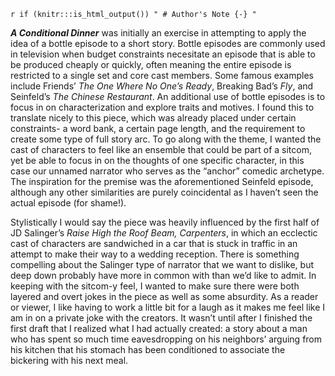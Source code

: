 `r if (knitr:::is_html_output()) "
# Author's Note {-}
"`

___A Conditional Dinner___ was initially an exercise in attempting to apply the idea of a bottle episode to a short story. Bottle episodes are commonly used in television when budget constraints necesitate an episode that is able to be produced cheaply or quickly, often meaning the entire episode is restricted to a single set and core cast members. Some famous examples include Friends’ *The One Where No One’s Ready*, Breaking Bad’s *Fly*, and Seinfeld’s *The Chinese Restaurant*. An additional use of bottle episodes is to focus in on characterization and explore traits and motives. I found this to translate nicely to this piece, which was already placed under certain constraints- a word bank, a certain page length, and the requirement to create some type of full story arc. To go along with the theme, I wanted the cast of characters to feel like an ensemble that could be part of a sitcom, yet be able to focus in on the thoughts of one specific character, in this case our unnamed narrator who serves as the “anchor” comedic archetype. The inspiration for the premise was the aforementioned Seinfeld episode, although any other similarities are purely coincidental as I haven’t seen the actual episode (for shame!). 

Stylistically I would say the piece was heavily influenced by the first half of JD Salinger’s *Raise High the Roof Beam, Carpenters*, in which an ecclectic cast of characters are sandwiched in a car that is stuck in traffic in an attempt to make their way to a wedding reception. There is something compelling about the Salinger type of narrator that we want to dislike, but deep down probably have more in common with than we’d like to admit. In keeping with the sitcom-y feel, I wanted to make sure there were both layered and overt jokes in the piece as well as some absurdity. As a reader or viewer, I like having to work a little bit for a laugh as it makes me feel like I am in on a private joke with the creators. It wasn’t until after I finished the first draft that I realized what I had actually created: a story about a man who has spent so much time eavesdropping on his neighbors’ arguing from his kitchen that his stomach has been conditioned to associate the bickering with his next meal.

